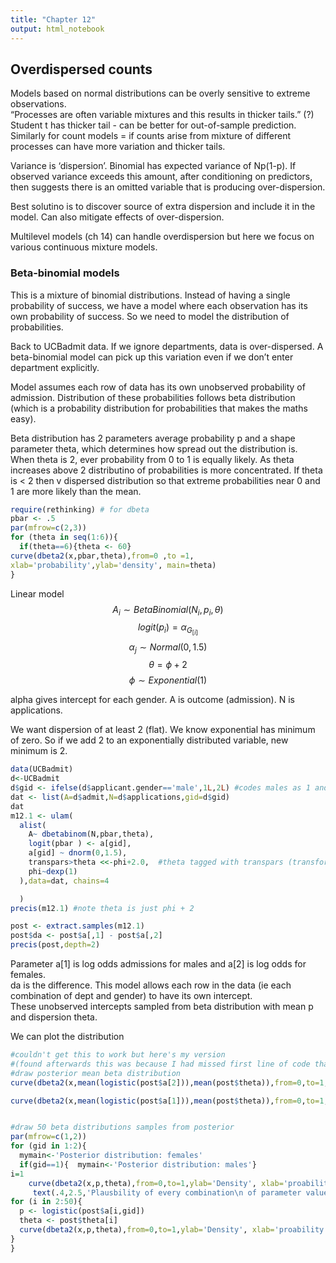 ```yaml
---
title: "Chapter 12"
output: html_notebook
---
```


## Overdispersed counts
Models based on normal distributions can be overly sensitive to extreme observations.  
"Processes are often variable mixtures and this results in thicker tails." (?)
Student t has thicker tail - can be better for out-of-sample prediction.
Similarly for count models = if counts arise from mixture of different processes can have more variation and thicker tails.

Variance is 'dispersion'. Binomial has expected variance of Np(1-p). If observed variance exceeds this amount, after conditioning on predictors, then suggests there is an omitted variable that is producing over-dispersion.  

Best solutino is to discover source of extra dispersion and include it in the model. Can also mitigate effects of over-dispersion.  

Multilevel models (ch 14) can handle overdispersion but here we focus on various continuous mixture models.  

### Beta-binomial models
This is a mixture of binomial distributions.
Instead of having a single probability of success, we have a model where each observation has its own probability of success. So we need to model the distribution of probabilities.  

Back to UCBadmit data. If we ignore departments, data is over-dispersed.  A beta-binomial model can pick up this variation even if we don't enter department explicitly. 

Model assumes each row of data has its own unobserved probability of admission. Distribution of these probabilities follows beta distribution (which is a probability distribution for probabilities that makes the maths easy). 

Beta distribution has 2 parameters average probability p and a shape parameter theta, which determines how spread out the distribution is.  
When theta is 2, ever probability from 0 to 1 is equally likely. As theta increases above 2 distributino of probabilities is more concentrated. If theta is < 2 then v dispersed distribution so that extreme probabilities near 0 and 1 are more likely than the mean.  

```r
require(rethinking) # for dbeta
pbar <- .5
par(mfrow=c(2,3))
for (theta in seq(1:6)){
  if(theta==6){theta <- 60}
curve(dbeta2(x,pbar,theta),from=0 ,to =1,
xlab='probability',ylab='density', main=theta)
}
```

Linear model 
$$A_i \sim BetaBinomial(N_i,p_i,\theta)$$
$$logit(p_i) = \alpha_G_[i]$$
$$\alpha_j \sim Normal(0,1.5)$$
$$\theta = \phi +2$$
$$\phi \sim Exponential(1)$$

alpha gives intercept for each gender.
A is outcome (admission). N is applications.

We want dispersion of at least 2 (flat). 
We know exponential has minimum of zero. So if we add 2 to an exponentially distributed variable, new minimum is 2.

```r
data(UCBadmit)
d<-UCBadmit
d$gid <- ifelse(d$applicant.gender=='male',1L,2L) #codes males as 1 and females as 2.
dat <- list(A=d$admit,N=d$applications,gid=d$gid)
dat
m12.1 <- ulam(
  alist(
    A~ dbetabinom(N,pbar,theta),
    logit(pbar ) <- a[gid],
    a[gid] ~ dnorm(0,1.5),
    transpars>theta <<-phi+2.0,  #theta tagged with transpars (transformed parameters) so Stan will return it in the samples
    phi~dexp(1)
  ),data=dat, chains=4

  )
precis(m12.1) #note theta is just phi + 2

```

```r
post <- extract.samples(m12.1)
post$da <- post$a[,1] - post$a[,2]
precis(post,depth=2)

```
Parameter a[1] is log odds admissions for males and a[2] is log odds for females.  
da is the difference.
This model allows each row in the data (ie each combination of dept and gender) to have its own intercept.  
These unobserved intercepts sampled from beta distribution with mean p and dispersion theta.  

We can plot the distribution

```r
#couldn't get this to work but here's my version
#(found afterwards this was because I had missed first line of code that defined gid)
#draw posterior mean beta distribution
curve(dbeta2(x,mean(logistic(post$a[2])),mean(post$theta)),from=0,to=1,ylab='Density', xlab='proability admit',ylim=c(0,3),lwd=2,lty=2,col='red',main='female red, male blue')

curve(dbeta2(x,mean(logistic(post$a[1])),mean(post$theta)),from=0,to=1,ylab='Density', xlab='proability admit',ylim=c(0,3),lwd=2,col='blue',add=T)


#draw 50 beta distributions samples from posterior
par(mfrow=c(1,2))
for (gid in 1:2){
  mymain<-'Posterior distribution: females'
  if(gid==1){  mymain<-'Posterior distribution: males'}
i=1
    curve(dbeta2(x,p,theta),from=0,to=1,ylab='Density', xlab='proability admit',ylim=c(0,3),lwd=1, main=mymain)
     text(.4,2.5,'Plausbility of every combination\n of parameter values',cex=.6)
for (i in 2:50){
  p <- logistic(post$a[i,gid])
  theta <- post$theta[i]
  curve(dbeta2(x,p,theta),from=0,to=1,ylab='Density', xlab='proability admit',ylim=c(0,3),add=T)
}
}
```


